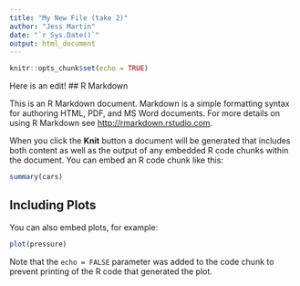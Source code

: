 ```yaml
---
title: "My New File (take 2)"
author: "Jess Martin"
date: "`r Sys.Date()`"
output: html_document
---
```


```r
knitr::opts_chunk$set(echo = TRUE)
```
Here is an edit!
## R Markdown

This is an R Markdown document. Markdown is a simple formatting syntax for authoring HTML, PDF, and MS Word documents. For more details on using R Markdown see <http://rmarkdown.rstudio.com>.

When you click the **Knit** button a document will be generated that includes both content as well as the output of any embedded R code chunks within the document. You can embed an R code chunk like this:

```r
summary(cars)
```

## Including Plots

You can also embed plots, for example:

```r
plot(pressure)
```

Note that the `echo = FALSE` parameter was added to the code chunk to prevent printing of the R code that generated the plot.
